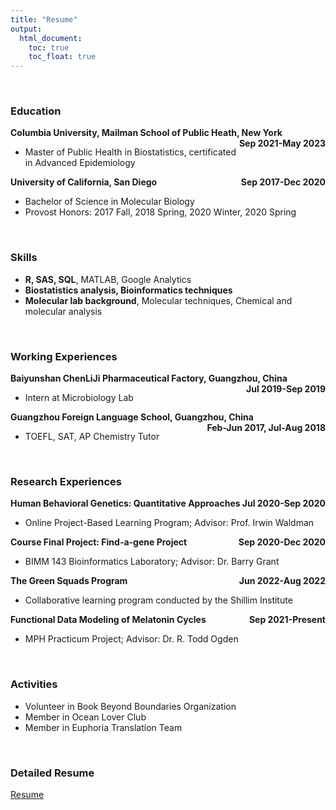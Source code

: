 ```yaml
---
title: "Resume"
output: 
  html_document:
    toc: true
    toc_float: true
---
```


<br>

### Education 
<p style="text-align:left;">
    **Columbia University, Mailman School of Public Heath, New York**
    <span style="float:right;">
    **Sep 2021-May 2023**
    </span>
</p>

* Master of Public Health in Biostatistics, certificated in Advanced Epidemiology

<p style="text-align:left;">
    **University of California, San Diego**
    <span style="float:right;">
    **Sep 2017-Dec 2020**
    </span>
</p>

* Bachelor of Science in Molecular Biology
* Provost Honors: 2017 Fall, 2018 Spring, 2020 Winter, 2020 Spring

<br>

### Skills
* **R, SAS, SQL**, MATLAB, Google Analytics
* **Biostatistics analysis, Bioinformatics techniques**
* **Molecular lab background**, Molecular techniques, Chemical and molecular analysis

<br>

### Working Experiences
<p style="text-align:left;">
    **Baiyunshan ChenLiJi Pharmaceutical Factory, Guangzhou, China**
    <span style="float:right;">
    **Jul 2019-Sep 2019**
    </span>
</p>

* Intern at Microbiology Lab

<p style="text-align:left;">
    **Guangzhou Foreign Language School, Guangzhou, China**
    <span style="float:right;">
    **Feb-Jun 2017, Jul-Aug 2018**
    </span>
</p>

* TOEFL, SAT, AP Chemistry Tutor

<br>

### Research Experiences
<p style="text-align:left;">
    **Human Behavioral Genetics: Quantitative Approaches**
    <span style="float:right;">
    **Jul 2020-Sep 2020**
    </span>
</p>

* Online Project-Based Learning Program; Advisor: Prof. Irwin Waldman

<p style="text-align:left;">
    **Course Final Project: Find-a-gene Project**
    <span style="float:right;">
    **Sep 2020-Dec 2020**
    </span>
</p>

* BIMM 143 Bioinformatics Laboratory; Advisor: Dr. Barry Grant

<p style="text-align:left;">
    **The Green Squads Program**
    <span style="float:right;">
    **Jun 2022-Aug 2022**
    </span>
</p>

* Collaborative learning program conducted by the Shillim Institute

<p style="text-align:left;">
    **Functional Data Modeling of Melatonin Cycles**
    <span style="float:right;">
    **Sep 2021-Present**
    </span>
</p>

* MPH Practicum Project; Advisor: Dr. R. Todd Ogden

<br>

### Activities

* Volunteer in Book Beyond Boundaries Organization
* Member in Ocean Lover Club
* Member in Euphoria Translation Team

<br>

### Detailed Resume 
[Resume](./resource/Yingchen Xu - Resume.pdf)

